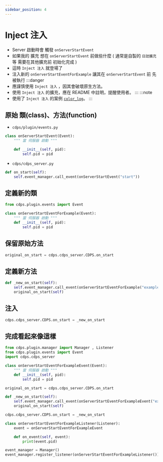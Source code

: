 ```yaml
---
sidebar_position: 4
---
```


# Inject 注入
- Server 啟動時會 觸發 `onServerStartEvent`
- 如果我的 擴充 想在 `onServerStartEvent` 前做些什麼 ( 通常是自製的 `日誌擴充` 等 需要在其他擴充前 初始化完成 )
- 這時 `Inject 注入` 就登場了
- 注入新的 `onServerStartEventForExample` 讓其在 `onServerStartEvent` 前 先被執行
:::danger
- 應謹慎使用 `Inject 注入` ，因其會破壞原生方法。
- 使用 `Inject 注入` 的擴充，應在 README 中註明，提醒使用者。
:::
:::note
- 使用了 `Inject 注入` 的案例 [`color_log`](https://github.com/ExpTechTW/CDPS-color_log)。
:::

## 原始 類(class)、方法(function)
- `cdps/plugin/events.py`
```py
class onServerStartEvent(Event):
    """ 當 伺服器 啟動 """

    def __init__(self, pid):
        self.pid = pid
```
- `cdps/cdps_server.py`
```py
def on_start(self):
    self.event_manager.call_event(onServerStartEvent("start"))
```
## 定義新的類
```py
from cdps.plugin.events import Event

class onServerStartEventForExample(Event):
    """ 當 伺服器 啟動 """
    def __init__(self, pid):
        self.pid = pid
```
## 保留原始方法
```py
original_on_start = cdps.cdps_server.CDPS.on_start
```
## 定義新方法
```py
def _new_on_start(self):
    self.event_manager.call_event(onServerStartEventForExample("example")) # 多了這行
    original_on_start(self)                                                # 呼叫原始方法
```
## 注入
```py
cdps.cdps_server.CDPS.on_start = _new_on_start
```

## 完成看起來像這樣
```py
from cdps.plugin.manager import Manager , Listener
from cdps.plugin.events import Event
import cdps.cdps_server

class onServerStartEventForExampleEvent(Event):
    """ 當 伺服器 啟動 """
    def __init__(self, pid):
        self.pid = pid

original_on_start = cdps.cdps_server.CDPS.on_start

def _new_on_start(self):
    self.event_manager.call_event(onServerStartEventForExampleEvent("example"))
    original_on_start(self)

cdps.cdps_server.CDPS.on_start = _new_on_start

class onServerStartEventForExampleListener(Listener):
    event = onServerStartEventForExampleEvent

    def on_event(self, event):
        print(event.pid)

event_manager = Manager()
event_manager.register_listener(onServerStartEventForExampleListener())    # 別忘了監聽事件
```
